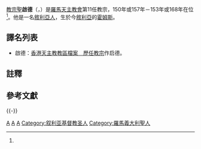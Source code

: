 {{Expand|time=2014-08-14}}
{{Refimprove|time=2019-05-08T19:42:50+00:00}}
{{NoteTA
|G1=Popes
}}
{{Infobox Christian leader
| type = Pope
| honorific-prefix = 教宗
| title = [[羅馬主教|羅馬主教]]
| name = 聖啟德<br>Sanctus Anicetus PP.
| image = Papa_Aniceto_cropped.jpg|250px
| birth_name = （不詳）
| term_start = 150年或157年<ref name="pontiff">{{cite web |title=Pontiffs |url=https://w2.vatican.va/content/vatican/en/holy-father.html |publisher=The Holy See |accessdate=2019-05-08 |archiveurl=https://web.archive.org/web/20190507180250/https://w2.vatican.va/content/vatican/en/holy-father.html |archivedate=2019-05-07 |language=en}}</ref><br />或<br />157年<ref name="encyclopedia">{{cite web |last1=Campbell |first1=T. |title=Pope St. Anicetus |url=http://www.newadvent.org/cathen/01514a.htm |publisher=Robert Appleton Company |accessdate=2019-05-08 |archiveurl=https://web.archive.org/web/20190508194150/http://www.newadvent.org/cathen/01514a.htm |archivedate=2019-05-08 |location=New York |language=en |year=1907 |work=The Catholic Encyclopedia |via=The New Advent}}</ref>
| term_end = 153年或168年<ref name="pontiff" /><br />或<br />168年<ref name="encyclopedia" />
| predecessor = [[教宗庇護一世|教宗庇護一世]]
| successor = [[教宗沙德|教宗沙德]]
| birth_date = 約1世紀
| birth_place = [[羅馬帝國|羅馬帝國]][[霍姆斯_(敘利亞)|霍姆斯]]
| death_date = 167年4月17日
| death_place = 羅馬帝國[[羅馬|羅馬]]
}}

{{infobox popestyles
|papal name=Pope Anicetus
|dipstyle=教宗閣下
|offstyle=教宗閣下
|relstyle=聖父
|deathstyle=[[基督教聖人|聖人]]
}}

[[教宗|教宗]][[基督教聖人|聖]]'''啟德'''（{{lang-la|Sanctus Anicetus PP.}}，{{bd|約1世紀||167年|4月20日}}）是[[羅馬天主教會|羅馬天主教會]]第11任教宗，150年或157年－153年或168年在位{{NoteTag|《[[天主教百科全書|天主教百科全書]]》表示他於157年上任教宗並於約168年卸任。<ref name="encyclopedia" />}}<ref name="pontiff" />。他是一名[[敘利亞人|敘利亞人]]，生於今[[敘利亞|敘利亞]]的[[霍姆斯_(敘利亞)|霍姆斯]]。

==譯名列表==
*啟德：[https://web.archive.org/web/20051023073732/http://archives.catholic.org.hk/popes/index.htm 香港天主教教區檔案　歷任教宗]作启德。

==註釋==
{{notefoot}}

==參考文獻==
{{reflist}}

{{-}}
{{教宗|[[教宗庇護一世|教宗庇護一世]]|[[教宗沙德|教宗沙德]]|150年或157年－153年或168年<br />或<br />157年－約168年}}
{{Popes}}
{{天主教聖人}}
{{Authority control}}
{{Pope-stub}}

[[Category:教宗|A]]
[[Category:教宗圣人|A]]
[[Category:亚洲出生的教宗|A]]
[[Category:叙利亚基督教圣人|Category:叙利亚基督教圣人]]
[[Category:羅馬義大利聖人|Category:羅馬義大利聖人]]